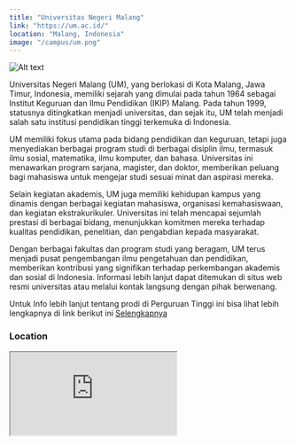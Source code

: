```yaml
---
title: "Universitas Negeri Malang"
link: "https://um.ac.id/"
location: "Malang, Indonesia"
image: "/campus/um.png"
---
```


![Alt text](https://tambahpinter.com/wp-content/uploads/2020/04/Suka-duka-kuliah-di-UM.jpeg "title")

Universitas Negeri Malang (UM), yang berlokasi di Kota Malang, Jawa Timur, Indonesia, memiliki sejarah yang dimulai pada tahun 1964 sebagai Institut Keguruan dan Ilmu Pendidikan (IKIP) Malang. Pada tahun 1999, statusnya ditingkatkan menjadi universitas, dan sejak itu, UM telah menjadi salah satu institusi pendidikan tinggi terkemuka di Indonesia.

UM memiliki fokus utama pada bidang pendidikan dan keguruan, tetapi juga menyediakan berbagai program studi di berbagai disiplin ilmu, termasuk ilmu sosial, matematika, ilmu komputer, dan bahasa. Universitas ini menawarkan program sarjana, magister, dan doktor, memberikan peluang bagi mahasiswa untuk mengejar studi sesuai minat dan aspirasi mereka.

Selain kegiatan akademis, UM juga memiliki kehidupan kampus yang dinamis dengan berbagai kegiatan mahasiswa, organisasi kemahasiswaan, dan kegiatan ekstrakurikuler. Universitas ini telah mencapai sejumlah prestasi di berbagai bidang, menunjukkan komitmen mereka terhadap kualitas pendidikan, penelitian, dan pengabdian kepada masyarakat.

Dengan berbagai fakultas dan program studi yang beragam, UM terus menjadi pusat pengembangan ilmu pengetahuan dan pendidikan, memberikan kontribusi yang signifikan terhadap perkembangan akademis dan sosial di Indonesia. Informasi lebih lanjut dapat ditemukan di situs web resmi universitas atau melalui kontak langsung dengan pihak berwenang.

Untuk Info lebih lanjut tentang prodi di Perguruan Tinggi ini bisa lihat lebih lengkapnya di link berikut ini [Selengkapnya](https://um.ac.id/)

### Location
<iframe src="https://www.google.com/maps/embed?pb=!1m18!1m12!1m3!1d15949.91460211164!2d112.59481335328599!3d-7.951041659613311!2m3!1f0!2f0!3f0!3m2!1i1024!2i768!4f13.1!3m3!1m2!1s0x2e788281bdd08839%3A0xc915f268bffa831f!2sUniversitas%20Negeri%20Malang!5e1!3m2!1sid!2sid!4v1705981390462!5m2!1sid!2sid" className="w-full h-96 mb-32" loading="lazy" referrerpolicy="no-referrer-when-downgrade"></iframe>
